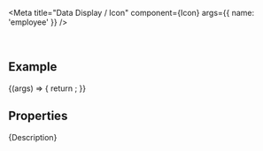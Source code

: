 
<Meta
  title="Data Display / Icon"
  component={Icon}
  args={{
    name: 'employee'
  }}
/>

<DocsHeader />

<br />

## Example

<Canvas>
  <Story name="Default">
    {(args) => {
      return <Icon {...args} />;
    }}
  </Story>
</Canvas>

## Properties

<ArgsTableWithNote story="Default" />

<Markdown>{Description}</Markdown>

<Footer />
